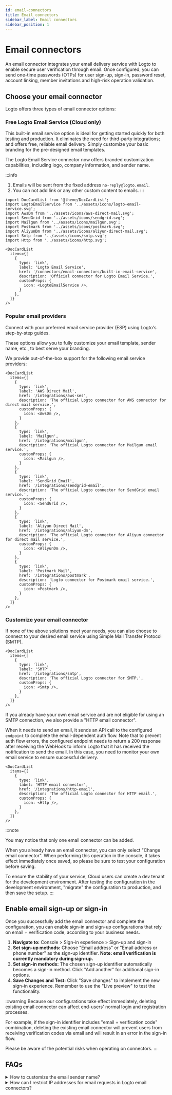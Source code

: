 ```yaml
---
id: email-connectors
title: Email connectors
sidebar_label: Email connectors
sidebar_position: 1
---
```


# Email connectors

An email connector integrates your email delivery service with Logto to enable secure user verification through email. Once configured, you can send one-time passwords (OTPs) for user sign-up, sign-in, password reset, account linking, member invitations and high-risk operation validation.

## Choose your email connector

Logto offers three types of email connector options:

### Free Logto Email Service (Cloud only)

This built-in email service option is ideal for getting started quickly for both testing and production. It eliminates the need for third-party integrations; and offers free, reliable email delivery. Simply customize your basic branding for the pre-designed email templates.

The Logto Email Service connector now offers branded customization capabilities, including logo, company information, and sender name.

:::info

1. Emails will be sent from the fixed address `no-reply@logto.email`.
2. You can not add link or any other custom content to emails.
   :::

```mdx-code-block
import DocCardList from '@theme/DocCardList';
import LogtoEmailService from '../assets/icons/logto-email-service.svg';
import AwsDm from '../assets/icons/aws-direct-mail.svg';
import SendGrid from '../assets/icons/sendgrid.svg';
import Mailgun from '../assets/icons/mailgun.svg';
import Postmark from '../assets/icons/postmark.svg';
import AliyunDm from '../assets/icons/aliyun-direct-mail.svg';
import Smtp from '../assets/icons/smtp.svg';
import Http from '../assets/icons/http.svg';

<DocCardList
  items={[
    {
      type: 'link',
      label: 'Logto Email Service',
      href: '/connectors/email-connectors/built-in-email-service',
      description: 'Official connector for Logto Email Service.',
      customProps: {
        icon: <LogtoEmailService />,
      }
    },
  ]}
/>
```

### Popular email providers

Connect with your preferred email service provider (ESP) using Logto's step-by-step guides.

These options allow you to fully customize your email template, sender name, etc., to best serve your branding.

We provide out-of-the-box support for the following email service providers:

```mdx-code-block
<DocCardList
  items={[
    {
      type: 'link',
      label: 'AWS Direct Mail',
      href: '/integrations/aws-ses',
      description: 'The official Logto connector for AWS connector for direct mail service.',
      customProps: {
        icon: <AwsDm />,
      }
    },
    {
      type: 'link',
      label: 'Mailgun',
      href: '/integrations/mailgun',
      description: 'The official Logto connector for Mailgun email service.',
      customProps: {
        icon: <Mailgun />,
      }
    },
    {
      type: 'link',
      label: 'SendGrid Email',
      href: '/integrations/sendgrid-email',
      description: 'The official Logto connector for SendGrid email service.',
      customProps: {
        icon: <SendGrid />,
      }
    },
    {
      type: 'link',
      label: 'Aliyun Direct Mail',
      href: '/integrations/aliyun-dm',
      description: 'The official Logto connector for Aliyun connector for direct mail service.',
      customProps: {
        icon: <AliyunDm />,
      }
    },
    {
      type: 'link',
      label: 'Postmark Mail',
      href: '/integrations/postmark',
      description: 'Logto connector for Postmark email service.',
      customProps: {
        icon: <Postmark />,
      }
    },
  ]}
/>
```

### Customize your email connector

If none of the above solutions meet your needs, you can also choose to connect to your desired email service using Simple Mail Transfer Protocol (SMTP).

```mdx-code-block
<DocCardList
  items={[
    {
      type: 'link',
      label: 'SMTP',
      href: '/integrations/smtp',
      description: 'The official Logto connector for SMTP.',
      customProps: {
        icon: <Smtp />,
      }
    },
  ]}
/>
```

If you already have your own email service and are not eligible for using an SMTP connection, we also provide a "HTTP email connector".

When it needs to send an email, it sends an API call to the configured `endpoint` to complete the email-dependent auth flow. Note that to prevent auth flow errors, the configured endpoint needs to return a 200 response after receiving the WebHook to inform Logto that it has received the notification to send the email. In this case, you need to monitor your own email service to ensure successful delivery.

```mdx-code-block
<DocCardList
  items={[
    {
      type: 'link',
      label: 'HTTP email connector',
      href: '/integrations/http-email',
      description: 'The official Logto connector for HTTP email.',
      customProps: {
        icon: <Http />,
      }
    },
  ]}
/>
```

:::note

You may notice that only one email connector can be added.

When you already have an email connector, you can only select "Change email connector". When performing this operation in the console, it takes effect immediately once saved, so please be sure to test your configuration before saving.

To ensure the stability of your service, Cloud users can create a dev tenant for the development environment. After testing the configuration in the development environment, "migrate" the configuration to production, and then save the setup.
:::

## Enable email sign-up or sign-in

Once you successfully add the email connector and complete the configuration, you can enable sign-in and sign-up configurations that rely on email + verification code, according to your business needs.

1. **Navigate to:** <CloudLink to="/sign-in-experience/sign-up-and-sign-in">Console > Sign-in experience > Sign-up and sign-in</CloudLink>
2. **Set sign-up methods:** Choose "Email address" or "Email address or phone number" as the sign-up identifier. **Note: email verification is currently mandatory during sign-up.**
3. **Set sign-in methods:** The chosen sign-up identifier automatically becomes a sign-in method. Click "Add another" for additional sign-in options.
4. **Save Changes and Test:** Click "Save changes" to implement the new sign-in experience. Remember to use the "Live preview" to test the functionality.

:::warning
Because our configurations take effect immediately, deleting existing email connector can affect end-users' normal login and registration processes.

For example, if the sign-in identifier includes "email + verification code" combination, deleting the existing email connector will prevent users from receiving verification codes via email and will result in an error in the sign-in flow.

Please be aware of the potential risks when operating on connectors.
:::

## FAQs

<details>
<summary>How to customize the email sender name?</summary>

We're still working on more connectors. If you require further options, just let us know your needs in Discord and file a Feature Request on [GitHub](https://github.com/logto-io/logto/issues). If you need further assistance, you can also [contact us via email](mailto:contact@logto.io).

For contributors, we provide an easy-to-extend connector creation method, allowing you to [customize your own connector](/logto-oss/develop-your-connector) based on your specific scenarios. You are always welcomed to submit a pull request to Logto, so that others in the community may also benefit from your work.

</details>

<details>
<summary>How can I restrict IP addresses for email requests in Logto email connectors?</summary>

One workaround is to use the Logto HTTP email connector.

Implement an API endpoint on your server that calls the relevant email service, and trigger this API endpoint through the Logto HTTP email connector. In this way, you will have complete control over the IP address of your API endpoint and can add the corresponding IP addresses to the whitelist in the email service provider's configuration.

</details>
